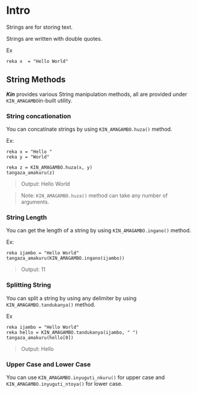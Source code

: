 # Intro

Strings are for storing text.

Strings are written with double quotes.

Ex

```Kin
reka x  = "Hello World"
```

## String Methods

**_Kin_** provides various String manipulation methods, all are provided under `KIN_AMAGAMBO`in-built utility.

### String concationation

You can concatinate strings by using `KIN_AMAGAMBO.huza()` method.

Ex:

```Kin
reka x = "Hello "
reka y = "World"

reka z = KIN_AMAGAMBO.huza(x, y)
tangaza_amakuru(z)
```

> Output: Hello World

> Note: `KIN_AMAGAMBO.huza()` method can take any number of arguments.

### String Length

You can get the length of a string by using `KIN_AMAGAMBO.ingano()` method.

Ex:

```Kin
reka ijambo = "Hello World"
tangaza_amakuru(KIN_AMAGAMBO.ingano(ijambo))
```

> Output: 11

### Splitting String

You can split a string by using any delimiter by using `KIN_AMAGAMBO.tandukanya()` method.

Ex

```Kin
reka ijambo = "Hello World"
reka hello = KIN_AMAGAMBO.tandukanya(ijambo, " ")
tangaza_amakuru(hello[0])
```

> Output: Hello

### Upper Case and Lower Case

You can use `KIN_AMAGAMBO.inyuguti_nkuru()` for upper case and `KIN_AMAGAMBO.inyuguti_ntoya()` for lower case.
